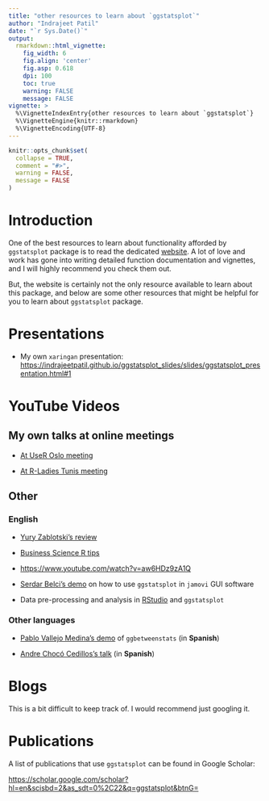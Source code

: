 ---
title: "other resources to learn about `ggstatsplot`"
author: "Indrajeet Patil"
date: "`r Sys.Date()`"
output:
  rmarkdown::html_vignette:
    fig_width: 6
    fig.align: 'center'
    fig.asp: 0.618
    dpi: 100
    toc: true
    warning: FALSE
    message: FALSE
vignette: >
  %\VignetteIndexEntry{other resources to learn about `ggstatsplot`}
  %\VignetteEngine{knitr::rmarkdown}
  %\VignetteEncoding{UTF-8}
---

```{r setup, include=FALSE}
knitr::opts_chunk$set(
  collapse = TRUE,
  comment = "#>",
  warning = FALSE,
  message = FALSE
)
```

# Introduction

One of the best resources to learn about functionality afforded by `ggstatsplot`
package is to read the dedicated
[website](https://indrajeetpatil.github.io/ggstatsplot/). A lot of love and work
has gone into writing detailed function documentation and vignettes, and I will
highly recommend you check them out.

But, the website is certainly not the only resource available to learn about
this package, and below are some other resources that might be helpful for you
to learn about `ggstatsplot` package.

# Presentations

  - My own `xaringan` presentation:
    <https://indrajeetpatil.github.io/ggstatsplot_slides/slides/ggstatsplot_presentation.html#1>

# YouTube Videos

## My own talks at online meetings
  
  - [At UseR Oslo meeting](https://www.youtube.com/watch?v=_wCo7rnt6NA)

  - [At R-Ladies Tunis meeting](https://www.youtube.com/watch?v=n-sXeshyVRI)

## Other

### English

  - [Yury Zablotski's review](https://www.youtube.com/watch?v=cNJIMwtLWv0)

  - [Business Science R tips](https://www.youtube.com/watch?v=8Em1bCFBMWg)

  - <https://www.youtube.com/watch?v=aw6HDz9zA1Q>

  - [Serdar Belci's demo](https://www.youtube.com/watch?v=m3uInetiC8w) on how to
    use `ggstatsplot` in `jamovi` GUI software

  - Data pre-processing and analysis in
    [RStudio](https://www.youtube.com/watch?v=IMgv5pc7N7U) and `ggstatsplot`

### Other languages

  - [Pablo Vallejo Medina's demo](https://www.youtube.com/watch?v=6Ds9L4NpRVQ)
    of `ggbetweenstats` (in **Spanish**)

  - [Andre Chocó Cedillos's talk](https://www.youtube.com/watch?v=yDyrgvvWLpc)
    (in **Spanish**)

# Blogs

This is a bit difficult to keep track of. I would recommend just googling it.

# Publications

A list of publications that use `ggstatsplot` can be found in Google Scholar:

<https://scholar.google.com/scholar?hl=en&scisbd=2&as_sdt=0%2C22&q=ggstatsplot&btnG=>

